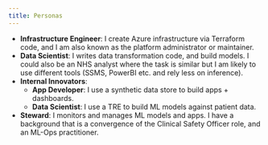 ```yaml
---
title: Personas
---
```


 - **Infrastructure Engineer**: I create Azure infrastructure via Terraform code, and I am also known as the platform administrator or maintainer.
 - **Data Scientist**: I writes data transformation code, and build models. I could also be an NHS analyst where the task is similar but I am likely to use different tools (SSMS, PowerBI etc. and rely less on inference).
 - **Internal Innovators**:
     - **App Developer**: I use a synthetic data store to build apps + dashboards.
     - **Data Scientist**: I use a TRE to build ML models against patient data.
- **Steward**: I monitors and manages ML models and apps. I have a background that is a convergence of the Clinical Safety Officer role, and an ML-Ops practitioner.